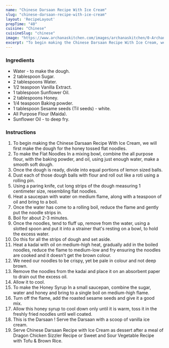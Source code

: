 ---
name: "Chinese Darsaan Recipe With Ice Cream"
slug: "chinese-darsaan-recipe-with-ice-cream"
layout: 'RecipeLayout'
prepTime: "40"
cuisine: "Chinese"
cuisineSlug: "chinese"
image: "https://www.archanaskitchen.com/images/archanaskitchen/0-Archanas-Kitchen-Recipes/Articles/Chinese_Darsan_Recipe_Honey_Crispy_Noodles_With_Vanilla_Ice_Cream-4_1_1600.jpg"
excerpt: "To begin making the Chinese Darsaan Recipe With Ice Cream, we will first make the dough for the honey tossed flat noodles"
---

### Ingredients

- Water - to make the dough.
- 2 tablespoon Sugar.
- 2 tablespoons Water.
- 1/2 teaspoon Vanilla Extract.
- 1 tablespoon Sunflower Oil.
- 2 tablespoons Honey.
- 1/4 teaspoon Baking powder.
- 1 tablespoon Sesame seeds (Til seeds) - white.
- All Purpose Flour (Maida).
- Sunflower Oil - to deep fry.

### Instructions

1. To begin making the Chinese Darsaan Recipe With Ice Cream, we will first make the dough for the honey tossed flat noodles.
1. To make the Flat Noodles In a mixing bowl, combine the all purpose flour, with the baking powder, and oil, using just enough water, make a smooth soft dough.
1. Once the dough is ready, divide into equal portions of lemon sized balls.
1. Dust each of those dough balls with flour and roll out like a roti using a rolling pin.
1. Using a paring knife, cut long strips of the dough measuring 1 centimeter size, resembling flat noodles.
1. Heat a saucepan with water on medium flame, along with a teaspoon of oil and bring to a boil.
1. Once the water has come to a rolling boil, reduce the flame and gently put the noodle strips in.
1. Boil for about 2-3 minutes.
1. Once the noodles, tend to fluff up, remove from the water, using a slotted spoon and put it into a strainer that's resting on a bowl, to hold the excess water.
1. Do this for all the strips of dough and set aside.
1. Heat a kadai with oil on medium-high heat, gradually add in the boiled noodles, reduce the flame to medium-low and fry ensuring the noodles are cooked and it doesn't get the brown colour.
1. We need our noodles to be crispy, yet be pale in colour and not deep brown.
1. Remove the noodles from the kadai and place it on an absorbent paper to drain out the excess oil.
1. Allow it to cool.
1. To make the Honey Syrup In a small saucepan, combine the sugar, water and honey and bring to a single boil on medium-high flame.
1. Turn off the flame, add the roasted sesame seeds and give it a good mix.
1. Allow this honey syrup to cool down only until it is warm, toss it in the freshly fried noodles until well coated.
1. This is the Darsaan ! Serve the Darsaan with a scoop of vanilla ice cream.
1. Serve Chinese Darsaan Recipe with Ice Cream as dessert after a meal of Dragon Chicken Sizzler Recipe or Sweet and Sour Vegetable Recipe with Tofu & Brown Rice.
